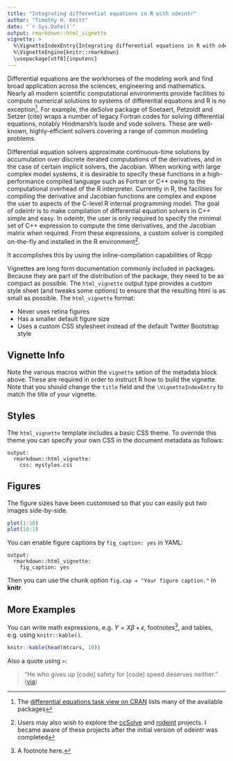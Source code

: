 ```yaml
---
title: "Integrating differential equations in R with odeintr"
author: "Timothy H. Keitt"
date: "`r Sys.Date()`"
output: rmarkdown::html_vignette
vignette: >
  %\VignetteIndexEntry{Integrating differential equations in R with odeintr}
  %\VignetteEngine{knitr::rmarkdown}
  \usepackage[utf8]{inputenc}
---
```


Differential equations are the workhorses of the modeling work and find broad application across the sciences, engineering and mathematics. Nearly all modern scientific computational environments provide facilities to compute numerical solutions to systems of differential equations and R is no exception^[The [differential equations task view on CRAN](http://cran.r-project.org/web/views/DifferentialEquations.html) lists many of the available packages]. For example, the deSolve package of Soetaert, Petzoldt and Setzer (cite) wraps a number of legacy Fortran codes for solving differential equations, notably Hindmarsh's lsode and vode solvers. These are well-known, highly-efficient solvers covering a range of common modeling problems.

Differential equation solvers approximate continuous-time solutions by accumulation over discrete iterated computations of the derivatives, and in the case of certain implicit solvers, the Jacobian. When working with large complex model systems, it is desirable to specify these functions in a high-performance compiled language such as Fortran or C++ owing to the computational overhead of the R interpreter. Currently in R, the facilities for compiling the derivative and Jacobian functions are complex and expose the user to aspects of the C-level R internal programming model. The goal of odeintr is to make compilation of differential equation solvers in C++ simple and easy. In odeintr, the user is only required to specify the minimal set of C++ expression to compute the time derivatives, and the Jacobian matrix when required. From these expressions, a custom solver is compiled on-the-fly and installed in the R environment^[Users may also wish to explore the [ccSolve](https://github.com/karlines/ccSolve) and [rodeint](https://github.com/richfitz/rodeint) projects. I became aware of these projects after the initial version of odeintr was completed].

It accomplishes this by using the inline-compilation capabilities of Rcpp

Vignettes are long form documentation commonly included in packages. Because they are part of the distribution of the package, they need to be as compact as possible. The `html_vignette` output type provides a custom style sheet (and tweaks some options) to ensure that the resulting html is as small as possible. The `html_vignette` format:

- Never uses retina figures
- Has a smaller default figure size
- Uses a custom CSS stylesheet instead of the default Twitter Bootstrap style

## Vignette Info

Note the various macros within the `vignette` setion of the metadata block above. These are required in order to instruct R how to build the vignette. Note that you should change the `title` field and the `\VignetteIndexEntry` to match the title of your vignette.

## Styles

The `html_vignette` template includes a basic CSS theme. To override this theme you can specify your own CSS in the document metadata as follows:

    output: 
      rmarkdown::html_vignette:
        css: mystyles.css

## Figures

The figure sizes have been customised so that you can easily put two images side-by-side. 

```r
plot(1:10)
plot(10:1)
```

You can enable figure captions by `fig_caption: yes` in YAML:

    output:
      rmarkdown::html_vignette:
        fig_caption: yes

Then you can use the chunk option `fig.cap = "Your figure caption."` in **knitr**.

## More Examples

You can write math expressions, e.g. $Y = X\beta + \epsilon$, footnotes^[A footnote here.], and tables, e.g. using `knitr::kable()`.

```r
knitr::kable(head(mtcars, 10))
```

Also a quote using `>`:

> "He who gives up [code] safety for [code] speed deserves neither."
([via](https://twitter.com/hadleywickham/status/504368538874703872))
